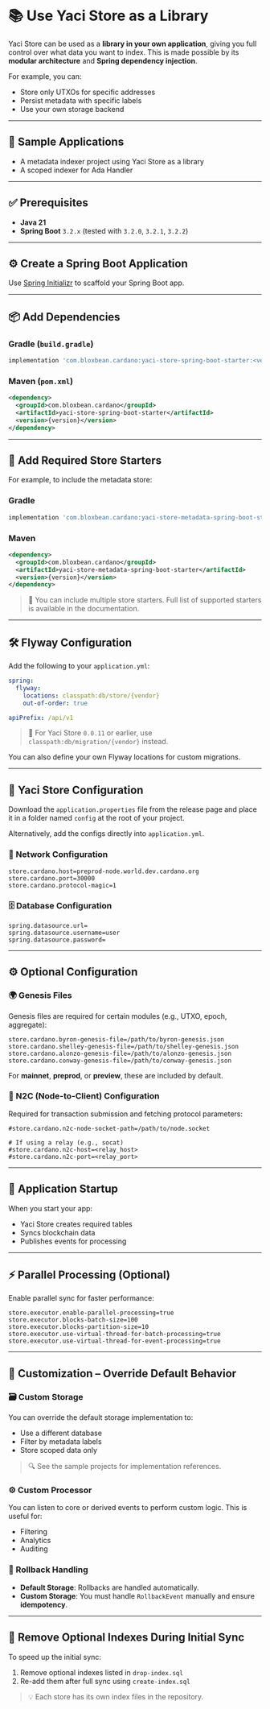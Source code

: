 &nbsp;

# 📚 Use Yaci Store as a Library

Yaci Store can be used as a **library in your own application**, giving you full control over what data you want to index. This is made possible by its **modular architecture** and **Spring dependency injection**.

For example, you can:

- Store only UTXOs for specific addresses
- Persist metadata with specific labels
- Use your own storage backend

---

## 🧪 Sample Applications

- A metadata indexer project using Yaci Store as a library  
- A scoped indexer for Ada Handler

---

## ✅ Prerequisites

- **Java 21**
- **Spring Boot** `3.2.x` (tested with `3.2.0`, `3.2.1`, `3.2.2`)

---

## ⚙️ Create a Spring Boot Application

Use [Spring Initializr](https://start.spring.io/) to scaffold your Spring Boot app.

---

## 📦 Add Dependencies

### Gradle (`build.gradle`)

```groovy
implementation 'com.bloxbean.cardano:yaci-store-spring-boot-starter:<version>'
```

### Maven (`pom.xml`)

```xml
<dependency>
  <groupId>com.bloxbean.cardano</groupId>
  <artifactId>yaci-store-spring-boot-starter</artifactId>
  <version>{version}</version>
</dependency>
```

---

## 🧩 Add Required Store Starters

For example, to include the metadata store:

### Gradle

```groovy
implementation 'com.bloxbean.cardano:yaci-store-metadata-spring-boot-starter:<version>'
```

### Maven

```xml
<dependency>
  <groupId>com.bloxbean.cardano</groupId>
  <artifactId>yaci-store-metadata-spring-boot-starter</artifactId>
  <version>{version}</version>
</dependency>
```

> 📘 You can include multiple store starters. Full list of supported starters is available in the documentation.

---

## 🛠️ Flyway Configuration

Add the following to your `application.yml`:

```yaml
spring:
  flyway:
    locations: classpath:db/store/{vendor}
    out-of-order: true

apiPrefix: /api/v1
```

> 📝 For Yaci Store `0.0.11` or earlier, use `classpath:db/migration/{vendor}` instead.

You can also define your own Flyway locations for custom migrations.

---

## 🧾 Yaci Store Configuration

Download the `application.properties` file from the release page and place it in a folder named `config` at the root of your project.

Alternatively, add the configs directly into `application.yml`.

### 🔌 Network Configuration

```properties
store.cardano.host=preprod-node.world.dev.cardano.org
store.cardano.port=30000
store.cardano.protocol-magic=1
```

### 🗄️ Database Configuration

```properties
spring.datasource.url=
spring.datasource.username=user
spring.datasource.password=
```

---

## ⚙️ Optional Configuration

### 🌍 Genesis Files

Genesis files are required for certain modules (e.g., UTXO, epoch, aggregate):

```properties
store.cardano.byron-genesis-file=/path/to/byron-genesis.json
store.cardano.shelley-genesis-file=/path/to/shelley-genesis.json
store.cardano.alonzo-genesis-file=/path/to/alonzo-genesis.json
store.cardano.conway-genesis-file=/path/to/conway-genesis.json
```

For **mainnet**, **preprod**, or **preview**, these are included by default.

### 🔗 N2C (Node-to-Client) Configuration

Required for transaction submission and fetching protocol parameters:

```properties
#store.cardano.n2c-node-socket-path=/path/to/node.socket

# If using a relay (e.g., socat)
#store.cardano.n2c-host=<relay_host>
#store.cardano.n2c-port=<relay_port>
```

---

## 🚀 Application Startup

When you start your app:

- Yaci Store creates required tables
- Syncs blockchain data
- Publishes events for processing

---

## ⚡ Parallel Processing (Optional)

Enable parallel sync for faster performance:

```properties
store.executor.enable-parallel-processing=true
store.executor.blocks-batch-size=100
store.executor.blocks-partition-size=10
store.executor.use-virtual-thread-for-batch-processing=true
store.executor.use-virtual-thread-for-event-processing=true
```

---

## 🧩 Customization – Override Default Behavior

### 🗃️ Custom Storage

You can override the default storage implementation to:

- Use a different database
- Filter by metadata labels
- Store scoped data only

> 🔍 See the sample projects for implementation references.

### ⚙️ Custom Processor

You can listen to core or derived events to perform custom logic. This is useful for:

- Filtering
- Analytics
- Auditing

### 🔁 Rollback Handling

- **Default Storage**: Rollbacks are handled automatically.
- **Custom Storage**: You must handle `RollbackEvent` manually and ensure **idempotency**.

---

## 🧹 Remove Optional Indexes During Initial Sync

To speed up the initial sync:

1. Remove optional indexes listed in `drop-index.sql`
2. Re-add them after full sync using `create-index.sql`

> 💡 Each store has its own index files in the repository.
